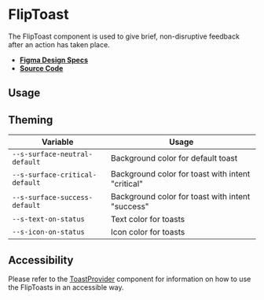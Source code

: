 
<Meta title="Components/FlipToast" />

# FlipToast

The FlipToast component is used to give brief, non-disruptive feedback after an
action has taken place.

- **[Figma Design Specs](https://www.figma.com/file/iRHiAFsHxnzux8gQ9EjlZe/Flip-Components?node-id=2%3A47)**
- **[Source Code](https://github.com/flip-corp/swirl/tree/main/packages/swirl-components/src/components/flip-toast)**

## Usage

<Canvas withSource="open">
  <Story id="components-fliptoast--flip-toast" />
</Canvas>

<ArgsTable story="." />

## Theming

| Variable                       | Usage                                             |
| ------------------------------ | ------------------------------------------------- |
| `--s-surface-neutral-default`  | Background color for default toast                |
| `--s-surface-critical-default` | Background color for toast with intent "critical" |
| `--s-surface-success-default`  | Background color for toast with intent "success"  |
| `--s-text-on-status`           | Text color for toasts                             |
| `--s-icon-on-status`           | Icon color for toasts                             |

## Accessibility

Please refer to the
[ToastProvider](?path=/docs/components-fliptoastprovider--flip-toast-provider)
component for information on how to use the FlipToasts in an accessible way.
